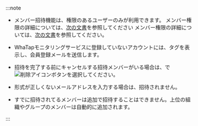 :::note

- メンバー招待機能は、<Cmdname sid="member_management" className="b600" />権限のあるユーザーのみが利用できます。 メンバー権限の詳細については、[次の文書](project-structure#project-auth)を参照してください メンバー権限の詳細については、[次の文書](../project/project-structure#project-auth)を参照してください。

- WhaTapモニタリングサービスに登録していないアカウントには、<code><Cmdname sid="new_account" /></code>タグを表示し、会員登録メールを送信します。

- 招待を完了する前にキャンセルする招待メンバーがいる場合は、<Cmdname sid="member_invite_list" className="uitext" replace="({length})" />で![削除アイコン](/img/ico-trash-red.svg)ボタンを選択してください。

- 形式が正しくないメールアドレスを入力する場合は、招待されません。

- すでに招待されてるメンバーは追加で招待することはできません。上位の組織やグループのメンバーは自動的に追加されます。

:::
